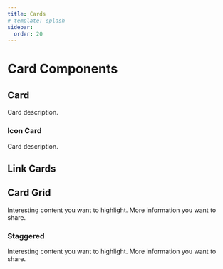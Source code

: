 ```yaml
---
title: Cards
# template: splash
sidebar:
  order: 20
---
```



# Card Components

## Card

<Card title="Card">
  Card description.
</Card>

### Icon Card

<Card title="Icon Card" icon="star">
  Card description.
</Card>

## Link Cards

<LinkCard
  title="Link Card"
  href="/docs/overrides/head/"
  description="Link Card description"
/>

## Card Grid

<CardGrid>
  <Card title="Check this out" icon="open-book">
    Interesting content you want to highlight.
  </Card>
  <Card title="Other feature" icon="information">
    More information you want to share.
  </Card>
</CardGrid>

<CardGrid>
  <LinkCard
    title="Link Card"
    href="/docs/overrides/head/"
    description="Link Card description"
  />
  <LinkCard
    title="Link Card"
    href="/docs/overrides/head/"
    description="Link Card description"
  />
</CardGrid>

### Staggered

<CardGrid stagger="true">
  <Card title="Check this out" icon="open-book">
    Interesting content you want to highlight.
  </Card>
  <Card title="Other feature" icon="information">
    More information you want to share.
  </Card>
</CardGrid>
